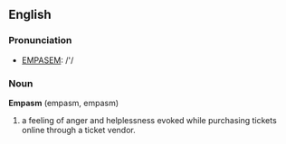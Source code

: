 ==English==
=== Pronunciation ===
*[[w:EMPASM|EMPASEM]]: /'/

=== Noun ===

'''Empasm''' (empasm, empasm)

# a feeling of anger and helplessness evoked while purchasing tickets online through a ticket vendor.